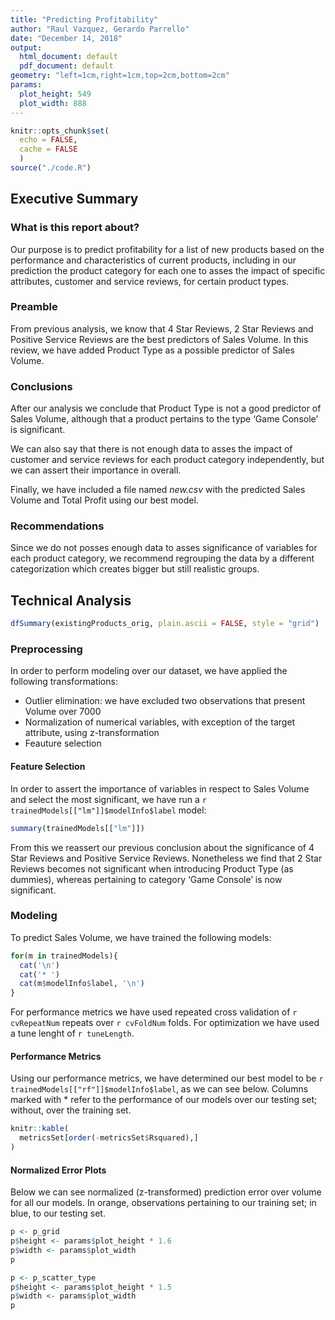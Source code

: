 ```yaml
---
title: "Predicting Profitability"
author: "Raul Vazquez, Gerardo Parrello"
date: "December 14, 2018"
output:
  html_document: default
  pdf_document: default
geometry: "left=1cm,right=1cm,top=2cm,bottom=2cm"
params:
  plot_height: 549
  plot_width: 888
---
```


```r
knitr::opts_chunk$set(
  echo = FALSE,
  cache = FALSE
  )
source("./code.R")
```

## Executive Summary
### What is this report about?
Our purpose is to predict profitability for a list of new products based on the performance and characteristics of current products, including in our prediction the product category for each one to asses the impact of specific attributes, customer and service reviews, for certain product types.

### Preamble
From previous analysis, we know that 4 Star Reviews, 2 Star Reviews and Positive Service Reviews are the best predictors of Sales Volume. In this review, we have added Product Type as a possible predictor of Sales Volume.

### Conclusions
After our analysis we conclude that Product Type is not a good predictor of Sales Volume, although that a product pertains to the type 'Game Console' is significant.

We can also say that there is not enough data to asses the impact of customer and service reviews for each product category independently, but we can assert their importance in overall.

Finally, we have included a file named *new.csv* with the predicted Sales Volume and Total Profit using our best model.

### Recommendations
Since we do not posses enough data to asses significance of variables for each product category, we recommend regrouping the data by a different categorization which creates bigger but still realistic groups.

## Technical Analysis
```r
dfSummary(existingProducts_orig, plain.ascii = FALSE, style = "grid")
```

### Preprocessing
In order to perform modeling over our dataset, we have applied the following transformations:

* Outlier elimination: we have excluded two observations that present Volume over 7000
* Normalization of numerical variables, with exception of the target attribute, using z-transformation
* Feauture selection

#### Feature Selection
In order to assert the importance of variables in respect to Sales Volume and select the most significant, we have run a `r trainedModels[["lm"]]$modelInfo$label` model:
```r
summary(trainedModels[["lm"]])
```
From this we reassert our previous conclusion about the significance of 4 Star Reviews and Positive Service Reviews. Nonetheless we find that 2 Star Reviews becomes not significant when introducing Product Type (as dummies), whereas pertaining to category 'Game Console' is now significant.

### Modeling
To predict Sales Volume, we have trained the following models:
```r
for(m in trainedModels){
  cat('\n')
  cat('* ')
  cat(m$modelInfo$label, '\n')
}
```

For performance metrics we have used repeated cross validation of `r cvRepeatNum` repeats over `r cvFoldNum` folds. For optimization we have used a tune lenght of `r tuneLength`.

#### Performance Metrics
Using our performance metrics, we have determined our best model to be `r trainedModels[["rf"]]$modelInfo$label`, as we can see below. Columns marked with * refer to the performance of our models over our testing set; without, over the training set.
```r
knitr::kable(
  metricsSet[order(-metricsSet$Rsquared),]
)
```

#### Normalized Error Plots
Below we can see normalized (z-transformed) prediction error over volume for all our models. In orange, observations pertaining to our training set; in blue, to our testing set.
```r
p <- p_grid
p$height <- params$plot_height * 1.6
p$width <- params$plot_width
p
```

```r
p <- p_scatter_type
p$height <- params$plot_height * 1.5
p$width <- params$plot_width
p
```
